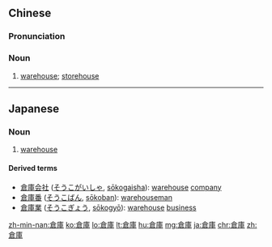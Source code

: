 ==Chinese==
{{zh-hanzi-box|[[仓库]]|[[倉]][[庫]]}}

===Pronunciation===
{{zh-pron
|m=cāngkù
|c=cong1 fu3
|h=pfs=chhông-khu
|cat=noun
}}

===Noun===
{{zh-noun|mw=座}}

# {{context|Intermediate Mandarin|lang=zh}} [[warehouse]]; [[storehouse]]

----

==Japanese==
{{ja-kanjitab|そう|こ|yomi=on}}

===Noun===
{{ja-noun|そうこ}}

# [[warehouse]]

====Derived terms====
* [[倉庫会社]] ([[そうこがいしゃ]], [[sōkogaisha]]): [[warehouse]] [[company]]
* [[倉庫番]] ([[そうこばん]], [[sōkoban]]): [[warehouseman]]
* [[倉庫業]] ([[そうこぎょう]], [[sōkogyō]]): [[warehouse]] [[business]]

[[zh-min-nan:倉庫]]
[[ko:倉庫]]
[[lo:倉庫]]
[[lt:倉庫]]
[[hu:倉庫]]
[[mg:倉庫]]
[[ja:倉庫]]
[[chr:倉庫]]
[[zh:倉庫]]